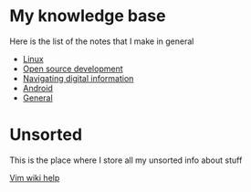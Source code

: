 = My knowledge base =

Here is the list of the notes that I make in general

* [[Linux]]
* [[Open source|Open source development]]
* [[Navigating digital information]]
* [[Android]]
* [[General]]



= Unsorted =

This is the place where I store all my unsorted info about stuff

[[vimwiki|Vim wiki help]]
